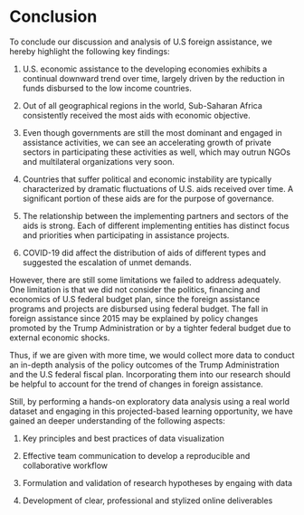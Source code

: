 # Conclusion

To conclude our discussion and analysis of U.S foreign assistance, we hereby highlight the following key findings: 

(1) U.S. economic assistance to the developing economies exhibits a continual downward trend over time, largely driven by the reduction in funds disbursed to the low income countries.

(2) Out of all geographical regions in the world, Sub-Saharan Africa consistently received the most aids with economic objective.

(3) Even though governments are still the most dominant and engaged in assistance activities, we can see an accelerating growth of private sectors in participating these activities as well, which may outrun NGOs and multilateral organizations very soon.

(4) Countries that suffer political and economic instability are typically characterized by dramatic fluctuations of U.S. aids received over time. A significant portion of these aids are for the purpose of governance.

(5) The relationship between the implementing partners and sectors of the aids is strong. Each of different implementing entities has distinct focus and priorities when participating in assistance projects.

(6) COVID-19 did affect the distribution of aids of different types and suggested the escalation of unmet demands.

However, there are still some limitations we failed to address adequately. One limitation is that we did not consider the politics, financing and economics of U.S federal budget plan, since the foreign assistance programs and projects are disbursed using federal budget. The fall in foreign assistance since 2015 may be explained by policy changes promoted by the Trump Administration or by a tighter federal budget due to external economic shocks.

Thus, if we are given with more time, we would collect more data to conduct an in-depth analysis of the policy outcomes of the Trump Administration and the U.S federal fiscal plan. Incorporating them into our research should be helpful to account for the trend of changes in foreign assistance. 

Still, by performing a hands-on exploratory data analysis using a real world dataset and engaging in this projected-based learning opportunity, we have gained an deeper understanding of the following aspects: 

(1) Key principles and best practices of data visualization

(2) Effective team communication to develop a reproducible and collaborative       workflow

(3) Formulation and validation of research hypotheses by engaing with data

(4) Development of clear, professional and stylized online deliverables 

